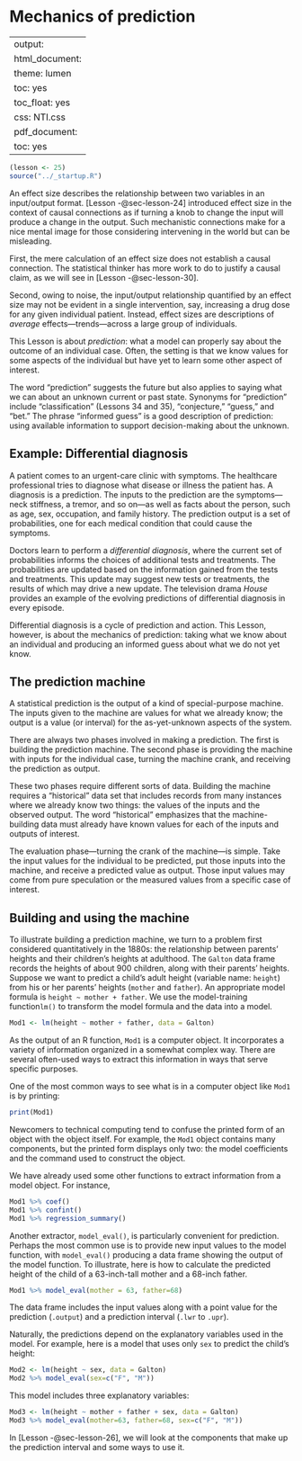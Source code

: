 # Mechanics of prediction {#sec-lesson-25}

---
output:
  html_document:
    theme: lumen
    toc: yes
    toc_float: yes
    css: NTI.css
  pdf_document:
    toc: yes
---

```r
(lesson <- 25)
source("../_startup.R")
```

An effect size describes the relationship between two variables in an input/output format. [Lesson -@sec-lesson-24] introduced effect size in the context of causal connections as if turning a knob to change the input will produce a change in the output. Such mechanistic connections make for a nice mental image for those considering intervening in the world but can be misleading. 

First, the mere calculation of an effect size does not establish a causal connection. The statistical thinker has more work to do to justify a causal claim, as we will see in [Lesson -@sec-lesson-30]. 

Second, owing to noise, the input/output relationship quantified by an effect size may not be evident in a single intervention, say, increasing a drug dose for any given individual patient. Instead, effect sizes are descriptions of *average* effects---trends---across a large group of individuals. 

This Lesson is about *prediction*: what a model can properly say about the outcome of an individual case. Often, the setting is that we know values for some aspects of the individual but have yet to learn some other aspect of interest. 

The word "prediction" suggests the future but also applies to saying what we can about an unknown current or past state. Synonyms for "prediction" include "classification" (Lessons 34 and 35), "conjecture," "guess," and "bet." The phrase "informed guess" is a good description of prediction: using available information to support decision-making about the unknown.

::: {.callout-note}
## Example: Differential diagnosis

A patient comes to an urgent-care clinic with symptoms. The healthcare professional tries to diagnose what disease or illness the patient has. A diagnosis is a prediction. The inputs to the prediction are the symptoms---neck stiffness, a tremor, and so on---as well as facts about the person, such as age, sex, occupation, and family history. The prediction output is a set of probabilities, one for each medical condition that could cause the symptoms. 

Doctors learn to perform a *differential diagnosis*, where the current set of probabilities informs the choices of additional tests and treatments. The probabilities are updated based on the information gained from the tests and treatments. This update may suggest new tests or treatments, the results of which may drive a new update. The television drama *House* provides an example of the evolving predictions of differential diagnosis in every episode.
:::

Differential diagnosis is a cycle of prediction and action. This Lesson, however, is about the mechanics of prediction: taking what we know about an individual and producing an informed guess about what we do not yet know.

## The prediction machine

A statistical prediction is the output of a kind of special-purpose machine. The inputs given to the machine are values for what we already know; the output is a value (or interval) for the as-yet-unknown aspects of the system. 

There are always two phases involved in making a prediction. The first is building the prediction machine. The second phase is providing the machine with inputs for the individual case, turning the machine crank, and receiving the prediction as output.

These two phases require different sorts of data. Building the machine requires a "historical" data set that includes records from many instances where we already know two things: the values of the inputs and the observed output. The word "historical" emphasizes that the machine-building data must already have known values for each of the inputs and outputs of interest.

The evaluation phase---turning the crank of the machine---is simple. Take the input values for the individual to be predicted, put those inputs into the machine, and receive a predicted value as output. Those input values may come from pure speculation or the measured values from a specific case of interest.

## Building and using the machine

To illustrate building a prediction machine, we turn to a problem first considered quantitatively in the 1880s: the relationship between parents' heights and their children's heights at adulthood. The `Galton` data frame records the heights of about 900 children, along with their parents' heights.  Suppose we want to predict a child's adult height (variable name: `height`) from his or her parents' heights (`mother` and `father`). An appropriate model formula is `height ~ mother + father`. We use the model-training function`lm()` to transform the model formula and the data into a model.

```r
Mod1 <- lm(height ~ mother + father, data = Galton)
```
As the output of an R function, `Mod1` is a computer object. It incorporates a variety of information organized in a somewhat complex way. There are several often-used ways to extract this information in ways that serve specific purposes.

One of the most common ways to see what is in a computer object like `Mod1` is by printing:

```r
print(Mod1)
``` 
Newcomers to technical computing tend to confuse the printed form of an object with the object itself. For example, the `Mod1` object contains many components, but the printed form displays only two: the model coefficients and the command used to construct the object. 

We have already used some other functions to extract information from a model object. For instance,

```r
Mod1 %>% coef()
Mod1 %>% confint()
Mod1 %>% regression_summary()
```

Another extractor, `model_eval()`, is particularly convenient for prediction. Perhaps the most common use is to provide new input values to the model function, with `model_eval()` producing a data frame showing the output of the model function. To illustrate, here is how to calculate the predicted height of the child of a 63-inch-tall mother and a 68-inch father.

```r
Mod1 %>% model_eval(mother = 63, father=68)
```
The data frame includes the input values along with a point value for the prediction (`.output`) and a prediction interval (`.lwr` to `.upr`).

Naturally, the predictions depend on the explanatory variables used in the model. For example, here is a model that uses only `sex` to predict the child's height:

```r
Mod2 <- lm(height ~ sex, data = Galton)
Mod2 %>% model_eval(sex=c("F", "M"))
```

This model includes three explanatory variables:

```r
Mod3 <- lm(height ~ mother + father + sex, data = Galton)
Mod3 %>% model_eval(mother=63, father=68, sex=c("F", "M"))
```

In [Lesson -@sec-lesson-26], we will look at the components that make up the prediction interval and some ways to use it.

